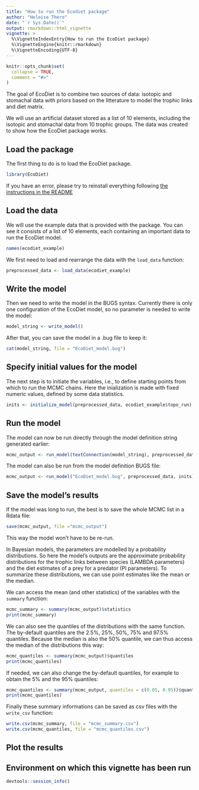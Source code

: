 ```yaml
---
title: "How to run the Ecodiet package"
author: "Heloise Thero"
date: "`r Sys.Date()`"
output: rmarkdown::html_vignette
vignette: >
  %\VignetteIndexEntry{How to run the EcoDiet package}
  %\VignetteEngine{knitr::rmarkdown}
  %\VignetteEncoding{UTF-8}
---
```


```r
knitr::opts_chunk$set(
  collapse = TRUE,
  comment = "#>"
)
```

The goal of EcoDiet is to combine two sources of data: isotopic and stomachal data with priors based on the litterature to model the trophic links and diet matrix.

We will use an artificial dataset stored as a list of 10 elements, including the isotopic and stomachal data from 10 trophic groups. The data was created to show how the EcoDiet package works. 

## Load the package

The first thing to do is to load the EcoDiet package.

```r
library(EcoDiet)
```

If you have an error, please try to reinstall everything following [the instructions in the README](https://github.com/heloisethero/EcoDiet/blob/master/README.md)

## Load the data

We will use the example data that is provided with the package. You can see it consists of a list of 10 elements, each containing an important data to run the EcoDiet model.

```r
names(ecodiet_example)
```

We first need to load and rearrange the data with the `load_data` function:

```r
preprocessed_data <- load_data(ecodiet_example)
```


## Write the model

Then we need to write the model in the BUGS syntax. Currently there is only one configuration of the EcoDiet model, so no parameter is needed to write the model:

```r
model_string <- write_model()
```

After that, you can save the model in a .bug file to keep it:

```r
cat(model_string, file = "EcoDiet_model.bug")
```

## Specify initial values for the model

The next step is to initiate the variables, i.e., to define starting points from which to run the MCMC chains. Here the inialization is made with fixed numeric values, defined by some data statistics.

```r
inits <- initialize_model(preprocessed_data, ecodiet_example$topo_run)
```

## Run the model

The model can now be run directly through the model definition string generated earlier:
```r
mcmc_output <- run_model(textConnection(model_string), preprocessed_data, inits)
```

The model can also be run from the model definition BUGS file:
```r
mcmc_output <- run_model("EcoDiet_model.bug", preprocessed_data, inits)
```

## Save the model's results

If the model was long to run, the best is to save the whole MCMC list in a Rdata file:
```r
save(mcmc_output, file ="mcmc_output")
```
This way the model won't have to be re-run.

In Bayesian models, the parameters are modelled by a probability distributions. So here the model's outputs are the approximate probability distributions for the trophic links between species (LAMBDA parameters) and the diet estimates of a prey for a predator (PI parameters). To summarize these distributions, we can use point estimates like the mean or the median.

We can access the mean (and other statistics) of the variables with the `summary` function:

```r
mcmc_summary <- summary(mcmc_output)$statistics
print(mcmc_summary)
```

We can also see the quantiles of the distributions with the same function. The by-default quantiles are the 2.5%, 25%, 50%, 75% and 97.5% quantiles. Because the median is also the 50% quantile, we can thus access the median of the distributions this way:

```r
mcmc_quantiles <- summary(mcmc_output)$quantiles
print(mcmc_quantiles)
```

If needed, we can also change the by-default quantiles, for example to obtain the 5% and the 95% quantiles:

```r
mcmc_quantiles <- summary(mcmc_output, quantiles = c(0.05, 0.95))$quantiles
print(mcmc_quantiles)
```

Finally these summary informations can be saved as csv files with the `write_csv` function:

```r
write.csv(mcmc_summary, file = "mcmc_summary.csv")
write.csv(mcmc_quantiles, file = "mcmc_quantiles.csv")
```

## Plot the results

## Environment on which this vignette has been run

```r
devtools::session_info()
```

